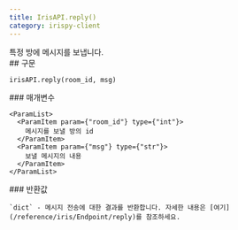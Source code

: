 ```yaml
---
title: IrisAPI.reply()
category: irispy-client
---
```


<Section>
  특정 방에 메시지를 보냅니다.
</Section>
<Section>
  ## 구문

  ~~~py
  irisAPI.reply(room_id, msg)
  ~~~

  <Section>
    ### 매개변수

    <ParamList>
      <ParamItem param={"room_id"} type={"int"}>
        메시지를 보낼 방의 id
      </ParamItem>
      <ParamItem param={"msg"} type={"str"}>
        보낼 메시지의 내용
      </ParamItem>
    </ParamList>
  </Section>
  <Section>
    ### 반환값

    `dict` - 메시지 전송에 대한 결과를 반환합니다. 자세한 내용은 [여기](/reference/iris/Endpoint/reply)를 참조하세요.
  </Section>
</Section>
